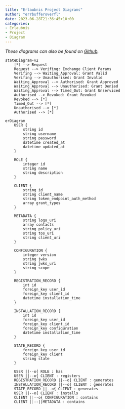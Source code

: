 ```yaml
---
title: "Erlaubnis Project Diagrams"
author: "errbufferoverfl"
date: 2023-06-28T21:36:45+10:00
categories:
- Erlaubnis
- Project
- Diagram
---
```


*These diagrams can also be found on [Github](https://github.com/errbufferoverfl/erlaubnis).*

```mermaid
stateDiagram-v2
	[*] --> Request
	Request --> Verifing: Exchange Client Params
	Verifing --> Waiting_Approval: Grant Valid
	Verifing --> Unauthorised: Grant Invalid
	Waiting_Approval --> Authorised: Grant Approved
	Waiting_Approval --> Unauthorised: Grant Denied
	Waiting_Approval --> Timed_Out: Grant Unserviced
	Authorised --> Revoked: Grant Revoked
	Revoked --> [*]
	Timed_Out --> [*]
	Unauthorised --> [*]
	Authorised --> [*]
```

```mermaid
erDiagram
    USER {
        string id
        string username
        string password
        datetime created_at 
        datetime updated_at
    }
    
    ROLE {
        integer id
        string name
        string description
    }
    
    CLIENT {
        string id
        string client_name
        string token_endpoint_auth_method
        array grant_types
    }
    
    METADATA {
        string logo_uri
        array contacts
        string policy_uri
        string tos_uri
        string client_uri
    }
    
    CONFIGURATION {
        integer version
        string jwks
        string jwks_uri
        string scope
    }
    
    REGISTRATION_RECORD {
        int id
        foreign_key user_id
        foreign_key client_id
        datetime installation_time
    }
    
    INSTALLATION_RECORD {
        int id
        foreign_key user_id
        foreign_key client_id
        foreign_key configuration
        datetime installation_time
    }
    
    STATE_RECORD {
        foreign_key user_id
        foreign_key client
        string state
    }
    
    USER ||--o{ ROLE : has
    USER ||--o{ CLIENT : registers
    REGISTRATION_RECORD ||--o{ CLIENT : generates
    INSTALLATION_RECORD ||--o{ CLIENT : generates
    STATE_RECORD ||--o{ CLIENT : generates
    USER ||--o{ CLIENT : installs
    CLIENT ||--o{ CONFIGURATION : contains
    CLIENT ||--||METADATA : contains
```

